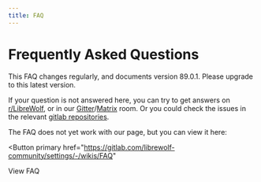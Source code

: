 ```yaml
---
title: FAQ
---
```



# Frequently Asked Questions

This FAQ changes regularly, and documents version 89.0.1. Please upgrade to this latest version.

If your question is not answered here, you can try to get answers on [r/LibreWolf](https://www.reddit.com/r/LibreWolf/), or in our [Gitter](https://gitter.im/librewolf-community/librewolf)/[Matrix](https://app.element.io/#/room/#librewolf:matrix.org) room. Or you could check the issues in the relevant [gitlab repositories](https://gitlab.com/librewolf-community).

The FAQ does not yet work with our page, but you can view it here:

<Button
  primary
  href="https://gitlab.com/librewolf-community/settings/-/wikis/FAQ"
>
  View FAQ
</Button>
